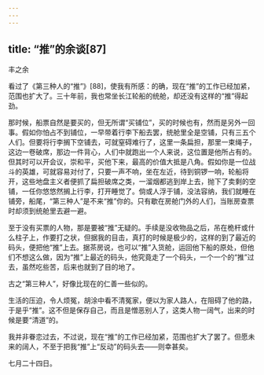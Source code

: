 ```yaml
---
---
---
```

title: “推”的余谈[87]
---




丰之余

看过了《第三种人的“推”》[88]，使我有所感：的确，现在“推”的工作已经加紧，范围也扩大了。三十年前，我也常坐长江轮船的统舱，却还没有这样的“推”得起劲。

那时候，船票自然是要买的，但无所谓“买铺位”，买的时候也有，然而是另外一回事。假如你怕占不到铺位，一早带着行李下船去罢，统舱里全是空铺，只有三五个人们。但要将行李搁下空铺去，可就窒碍难行了，这里一条扁担，那里一束绳子，这边一卷破席，那边一件背心，人们中就跑出一个人来说，这位置是他所占有的。但其时可以开会议，崇和平，买他下来，最高的价值大抵是八角。假如你是一位战斗的英雄，可就容易对付了，只要一声不响，坐在左近，待到铜锣一响，轮船将开，这些地盘主义者便抓了扁担破席之类，一溜烟都逃到岸上去，抛下了卖剩的空铺，一任你悠悠然搁上行李，打开睡觉了。倘或人浮于铺，没法容纳，我们就睡在铺旁，船尾，“第三种人”是不来“推”你的。只有歇在房舱门外的人们，当账房查票时却须到统舱里去避一避。

至于没有买票的人物，那是要被“推”无疑的。手续是没收物品之后，吊在桅杆或什么柱子上，作要打之状，但据我的目击，真打的时候是极少的，这样的到了最近的码头，便把他“推”上去。据茶房说，也可以“推”入货舱，运回他下船的原处，但他们不想这么做，因为“推”上最近的码头，他究竟走了一个码头，一个一个的“推”过去，虽然吃些苦，后来也就到了目的地了。

古之“第三种人”，好像比现在的仁善一些似的。

生活的压迫，令人烦冤，胡涂中看不清冤家，便以为家人路人，在阻碍了他的路，于是乎“推”。这不但是保存自己，而且是憎恶别人了，这类人物一阔气，出来的时候是要“清道”的。

我并非眷恋过去，不过说，现在“推”的工作已经加紧，范围也扩大了罢了。但愿未来的阔人，不至于把我“推”上“反动”的码头去——则幸甚矣。

七月二十四日。